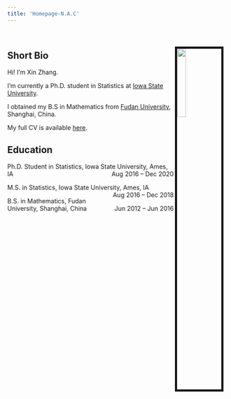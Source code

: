 ```yaml
---
title: 'Homepage-N.A.C'
---
```

  
&nbsp;
<link rel="stylesheet" href="styles.css" type="text/css">

## **Short Bio**
<img src="images/IMG_8623.jpg" style="width:20%; border:5px solid ; margin-right: 10px; margin-top: -50px" align="right">


Hi! I’m Xin Zhang.  

I'm currently a Ph.D. student in Statistics at [Iowa State University](https://www.iastate.edu).  

I obtained my B.S in Mathematics from [Fudan University](http://www.fudan.edu.cn), Shanghai, China. 

My full CV is available [here](files/XinZhang_CV.pdf).

## **Education**

Ph.D. Student in Statistics, Iowa State University, Ames, IA [Aug 2016 – Dec 2020]{style="float:right"}  

M.S. in Statistics, Iowa State University, Ames, IA [Aug 2016 – Dec 2018]{style="float:right"}  

B.S. in Mathematics, Fudan University, Shanghai, China [Jun 2012 – Jun 2016]{style="float:right"}  

